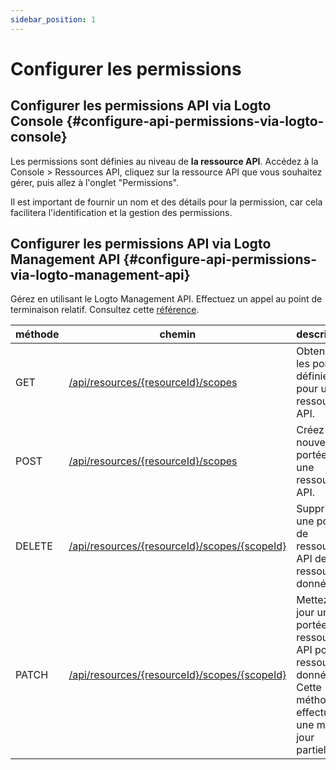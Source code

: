 ```yaml
---
sidebar_position: 1
---
```


# Configurer les permissions

## Configurer les permissions API via Logto Console \{#configure-api-permissions-via-logto-console}

Les permissions sont définies au niveau de **la ressource API**. Accédez à la <CloudLink to="/api-resources">Console > Ressources API</CloudLink>, cliquez sur la ressource API que vous souhaitez gérer, puis allez à l'onglet "Permissions".

Il est important de fournir un nom et des détails pour la permission, car cela facilitera l'identification et la gestion des permissions.

## Configurer les permissions API via Logto Management API \{#configure-api-permissions-via-logto-management-api}

Gérez en utilisant le Logto Management API. Effectuez un appel au point de terminaison relatif. Consultez cette [référence](https://openapi.logto.io/operation/operation-listresourcescopes).

| méthode | chemin                                                                                                               | description                                                                                                           |
| ------- | -------------------------------------------------------------------------------------------------------------------- | --------------------------------------------------------------------------------------------------------------------- |
| GET     | [/api/resources/\{resourceId\}/scopes](https://openapi.logto.io/operation/operation-listresourcescopes)              | Obtenez les portées définies pour une ressource API.                                                                  |
| POST    | [/api/resources/\{resourceId\}/scopes](https://openapi.logto.io/operation/operation-createresourcescope)             | Créez une nouvelle portée pour une ressource API.                                                                     |
| DELETE  | [/api/resources/\{resourceId\}/scopes/\{scopeId\}](https://openapi.logto.io/operation/operation-deleteresourcescope) | Supprimez une portée de ressource API de la ressource donnée.                                                         |
| PATCH   | [/api/resources/\{resourceId\}/scopes/\{scopeId\}](https://openapi.logto.io/operation/operation-updateresourcescope) | Mettez à jour une portée de ressource API pour la ressource donnée. Cette méthode effectue une mise à jour partielle. |
